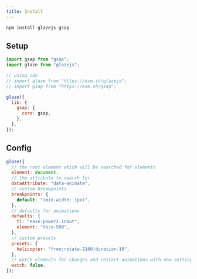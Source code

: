 ```yaml
---
title: Install
---
```


```bash copy
npm install glazejs gsap
```

## Setup

```js copy
import gsap from "gsap";
import glaze from "glazejs";

// using cdn
// import glaze from "https://esm.sh/glazejs";
// import gsap from "https://esm.sh/gsap";

glaze({
  lib: {
    gsap: {
      core: gsap,
    },
  },
});
```

## Config

```js copy
glaze({
  // the root element which will be searched for elements
  element: document,
  // the attribute to search for
  dataAttribute: "data-animate",
  // custom breakpoints
  breakpoints: {
    default: "(min-width: 1px)",
  },
  // defaults for animations
  defaults: {
    tl: "ease-power2.inOut",
    element: "to:x-500",
  },
  // custom presets
  presets: {
    helicopter: "from:rotate-2160|duration-10",
  },
  // watch elements for changes and restart animations with new settings
  watch: false,
});
```
